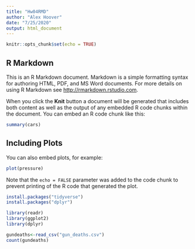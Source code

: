 ```yaml
---
title: "Hw04RMD"
author: "Alex Hoover"
date: "7/25/2020"
output: html_document
---
```


```r
knitr::opts_chunk$set(echo = TRUE)
```

## R Markdown

This is an R Markdown document. Markdown is a simple formatting syntax for authoring HTML, PDF, and MS Word documents. For more details on using R Markdown see <http://rmarkdown.rstudio.com>.

When you click the **Knit** button a document will be generated that includes both content as well as the output of any embedded R code chunks within the document. You can embed an R code chunk like this:

```r
summary(cars)
```

## Including Plots

You can also embed plots, for example:

```r
plot(pressure)
```

Note that the `echo = FALSE` parameter was added to the code chunk to prevent printing of the R code that generated the plot.

```r
install.packages("tidyverse")
install.packages("dplyr")
```
```r
library(readr)
library(ggplot2)
library(dplyr)

```
```r
gundeaths<-read_csv("gun_deaths.csv")
count(gundeaths)
```



